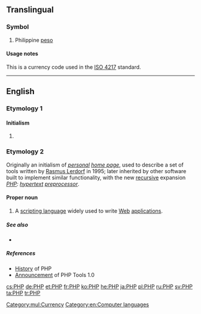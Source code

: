 {{also|РНР}}

==Translingual==

===Symbol===
{{head|mul|symbol}}

# Philippine [[peso]]

====Usage notes====
This is a currency code used in the [[w:ISO 4217|ISO 4217]] standard.

[[Category:mul:Currency]]

----

==English==

===Etymology 1===

====Initialism====
{{en-initialism}}

# {{context|healthcare|lang=en}} {{initialism of|pseudopseudohypoparathyroidism|lang=en}}

===Etymology 2===
Originally an initialism of ''[[personal]] [[home page]]'', used to describe a set of tools written by [[w:Rasmus Lerdorf|Rasmus Lerdorf]] in 1995; later inherited by other software built to implement similar functionality, with the new [[recursive]] expansion ''[[PHP]]: [[hypertext]] [[preprocessor]]''.

====Proper noun====
{{en-proper noun}}

# {{context|software|PHP|lang=en}} A [[scripting language]] widely used to write [[Web]] [[application]]s.

=====See also=====
* {{pedia}}

=====References=====
* [http://uk3.php.net/manual/en/history.php.php History] of PHP
* [http://groups.google.com/group/comp.infosystems.www.authoring.cgi/msg/cc7d43454d64d133 Announcement] of PHP Tools 1.0

[[Category:en:Computer languages]]

[[cs:PHP]]
[[de:PHP]]
[[et:PHP]]
[[fr:PHP]]
[[ko:PHP]]
[[he:PHP]]
[[ja:PHP]]
[[pl:PHP]]
[[ru:PHP]]
[[sv:PHP]]
[[ta:PHP]]
[[tr:PHP]]